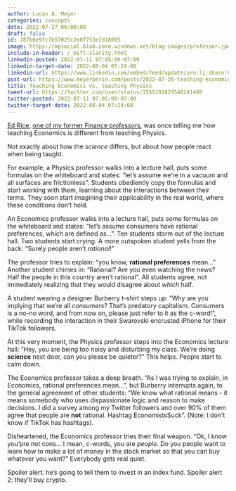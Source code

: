 ```yaml
---
author: Lucas A. Meyer
categories: concepts
date: 2022-07-27 06:00:00
draft: false
id: 287b6e9fc7b57025c2e07753e2d18085
image: https://mpsocial.blob.core.windows.net/blog-images/professor.jpeg
include-in-header: /_msft-clarity.html
linkedin-posted: 2022-07-11 07:05:00-07:00
linkedin-target-date: 2022-08-04 07:24:00
linkedin-url: https://www.linkedin.com/embed/feed/update/urn:li:share:6960957536510386176
post-url: https://www.meyerperin.com/posts/2022-07-26-teaching-economics-vs-physics.html
title: Teaching Economics vs. teaching Physics
tweet-url: https://twitter.com/user/status/1555191829540241408
twitter-posted: 2022-07-11 07:05:00-07:00
twitter-target-date: 2022-08-04 07:24:00
---
```

[Ed Rice](https://foster.uw.edu/faculty-research/directory/edward-rice/), [one of my former Finance professors](/posts/2022-07-23-teacher-appreciation.qmd), was once telling me how teaching Economics is different from teaching Physics.

Not exactly about how the _science_ differs, but about how people react when being taught.

For example, a Physics professor walks into a lecture hall, puts some formulas on the whiteboard and states: "let's assume we're in a vacuum and all surfaces are frictionless". Students obediently copy the formulas and start working with them, learning about the interactions between their terms. They soon start imagining their applicability in the real world, where these conditions don't hold.

An Economics professor walks into a lecture hall, puts some formulas on the whiteboard and states: "let's assume consumers have rational preferences, which are defined as...". Ten students storm out of the lecture hall. Two students start crying. A more outspoken student yells from the back: "Surely people aren't _rational_!" 

The professor tries to explain: "you know, **rational preferences** mean..." Another student chimes in: "Rational? Are you even watching the news? Half the people in this country aren't rational". All students agree, not immediately realizing that they would disagree about _which_ half. 

A student wearing a designer Burberry t-shirt steps up: "Why are you implying that we're all _consumers_? That's predatory capitalism. Consumers is a no-no word, and from now on, please just refer to it as the c-word!", while recording the interaction in their Swarovski encrusted iPhone for their TikTok followers.

At this very moment, the Physics professor steps into the Economics lecture hall: "Hey, you are being too noisy and disturbing my class. We're doing **science** next door, can you please be quieter?" This helps. People start to calm down. 

The Economics professor takes a deep breath. "As I was trying to explain, in Economics, rational preferences mean...", but Burberry interrupts again, to the general agreement of other students: "We know what rational means - it means somebody who uses dispassionate logic and reason to make decisions. I did a survey among my Twitter followers and over 90% of them agree that people are **not** rational. Hashtag EconomistsSuck". (Note: I don't know if TikTok has hashtags).

Disheartened, the Economics professor tries their final weapon. "Ok, I know you'pre not cons... I mean, c-words, you are _people_. Do you people want to learn how to make a lot of money in the stock market so that you can buy whatever you want?" Everybody gets real quiet.

Spoiler alert: he's going to tell them to invest in an index fund. Spoiler alert 2: they'll buy crypto.
